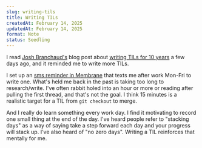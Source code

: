 ```yaml
---
slug: writing-tils
title: Writing TILs
createdAt: February 14, 2025
updatedAt: February 14, 2025
format: Note
status: Seedling
---
```


I read [Josh Branchaud's](https://bsky.app/profile/jbranchaud.bsky.social) blog post about [writing TILs for 10 years](https://www.visualmode.dev/a-decade-of-tils) a few days ago, and it reminded me to write more TILs.

I set up an [sms reminder in Membrane](https://www.membrane.io/share/pete/til) that texts me after work Mon-Fri to write one. What's held me back in the past is taking too long to research/write. I've often rabbit holed into an hour or more or reading after pulling the first thread, and that's not the goal. I think 15 minutes is a realistic target for a TIL from `git checkout` to merge.

And I really do learn something every work day. I find it motivating to record one small thing at the end of the day. I've heard people refer to "stacking days" as a way of saying take a step forward each day and your progress will stack up. I've also heard of "no zero days". Writing a TIL reinforces that mentally for me.
